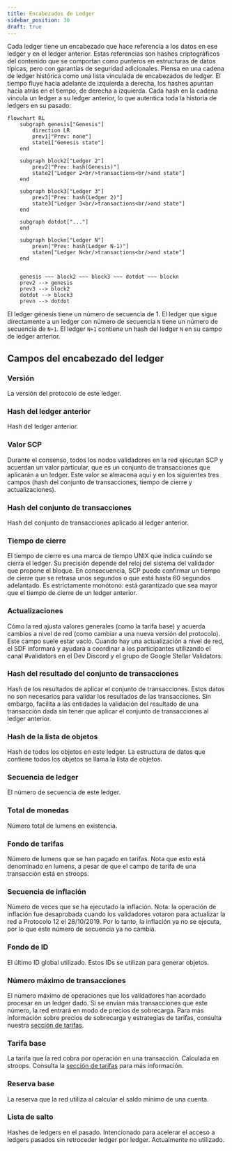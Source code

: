 ```yaml
---
title: Encabezados de Ledger
sidebar_position: 30
draft: true
---
```


Cada ledger tiene un encabezado que hace referencia a los datos en ese ledger y en el ledger anterior. Estas referencias son hashes criptográficos del contenido que se comportan como punteros en estructuras de datos típicas, pero con garantías de seguridad adicionales. Piensa en una cadena de ledger histórica como una lista vinculada de encabezados de ledger. El tiempo fluye hacia adelante de izquierda a derecha, los hashes apuntan hacia atrás en el tiempo, de derecha a izquierda. Cada hash en la cadena vincula un ledger a su ledger anterior, lo que autentica toda la historia de ledgers en su pasado:

```mermaid
flowchart RL
    subgraph genesis["Genesis"]
        direction LR
        prev1["Prev: none"]
        state1["Genesis state"]
    end

    subgraph block2["Ledger 2"]
        prev2["Prev: hash(Genesis)"]
        state2["Ledger 2<br/>transactions<br/>and state"]
    end

    subgraph block3["Ledger 3"]
        prev3["Prev: hash(Ledger 2)"]
        state3["Ledger 3<br/>transactions<br/>and state"]
    end

    subgraph dotdot["..."]
    end

    subgraph blockn["Ledger N"]
        prevn["Prev: hash(Ledger N-1)"]
        staten["Ledger N<br/>transactions<br/>and state"]
    end


    genesis ~~~ block2 ~~~ block3 ~~~ dotdot ~~~ blockn
    prev2 --> genesis
    prev3 --> block2
    dotdot --> block3
    prevn --> dotdot

```

El ledger génesis tiene un número de secuencia de 1. El ledger que sigue directamente a un ledger con número de secuencia `N` tiene un número de secuencia de `N+1`. El ledger `N+1` contiene un hash del ledger `N` en su campo de ledger anterior.

## Campos del encabezado del ledger

### Versión

La versión del protocolo de este ledger.

### Hash del ledger anterior

Hash del ledger anterior.

### Valor SCP

Durante el consenso, todos los nodos validadores en la red ejecutan SCP y acuerdan un valor particular, que es un conjunto de transacciones que aplicarán a un ledger. Este valor se almacena aquí y en los siguientes tres campos (hash del conjunto de transacciones, tiempo de cierre y actualizaciones).

### Hash del conjunto de transacciones

Hash del conjunto de transacciones aplicado al ledger anterior.

### Tiempo de cierre

El tiempo de cierre es una marca de tiempo UNIX que indica cuándo se cierra el ledger. Su precisión depende del reloj del sistema del validador que propone el bloque. En consecuencia, SCP puede confirmar un tiempo de cierre que se retrasa unos segundos o que está hasta 60 segundos adelantado. Es estrictamente monótono: está garantizado que sea mayor que el tiempo de cierre de un ledger anterior.

### Actualizaciones

Cómo la red ajusta valores generales (como la tarifa base) y acuerda cambios a nivel de red (como cambiar a una nueva versión del protocolo). Este campo suele estar vacío. Cuando hay una actualización a nivel de red, el SDF informará y ayudará a coordinar a los participantes utilizando el canal #validators en el Dev Discord y el grupo de Google Stellar Validators.

### Hash del resultado del conjunto de transacciones

Hash de los resultados de aplicar el conjunto de transacciones. Estos datos no son necesarios para validar los resultados de las transacciones. Sin embargo, facilita a las entidades la validación del resultado de una transacción dada sin tener que aplicar el conjunto de transacciones al ledger anterior.

### Hash de la lista de objetos

Hash de todos los objetos en este ledger. La estructura de datos que contiene todos los objetos se llama la lista de objetos.

### Secuencia de ledger

El número de secuencia de este ledger.

### Total de monedas

Número total de lumens en existencia.

### Fondo de tarifas

Número de lumens que se han pagado en tarifas. Nota que esto está denominado en lumens, a pesar de que el campo de tarifa de una transacción está en stroops.

### Secuencia de inflación

Número de veces que se ha ejecutado la inflación. Nota: la operación de inflación fue desaprobada cuando los validadores votaron para actualizar la red a Protocolo 12 el 28/10/2019. Por lo tanto, la inflación ya no se ejecuta, por lo que este número de secuencia ya no cambia.

### Fondo de ID

El último ID global utilizado. Estos IDs se utilizan para generar objetos.

### Número máximo de transacciones

El número máximo de operaciones que los validadores han acordado procesar en un ledger dado. Si se envían más transacciones que este número, la red entrará en modo de precios de sobrecarga. Para más información sobre precios de sobrecarga y estrategias de tarifas, consulta nuestra [sección de tarifas](../../fundamentals/fees-resource-limits-metering.mdx).

### Tarifa base

La tarifa que la red cobra por operación en una transacción. Calculada en stroops. Consulta la [sección de tarifas](../../fundamentals/fees-resource-limits-metering.mdx) para más información.

### Reserva base

La reserva que la red utiliza al calcular el saldo mínimo de una cuenta.

### Lista de salto

Hashes de ledgers en el pasado. Intencionado para acelerar el acceso a ledgers pasados sin retroceder ledger por ledger. Actualmente no utilizado.
